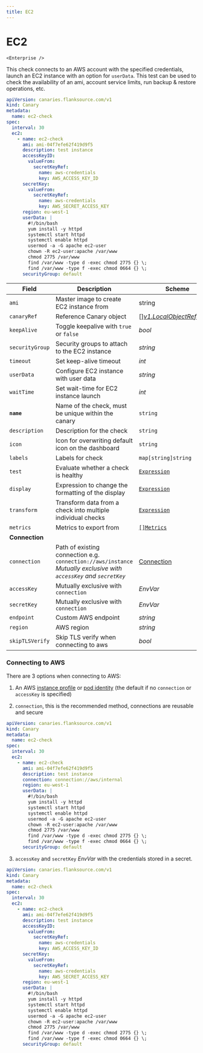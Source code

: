 ```yaml
---
title: EC2
---
```


# <Icon name="aws-ec2-instance" /> EC2

    <Enterprise />

This check connects to an AWS account with the specified credentials, launch an EC2 instance with an option for `userData`.
This test can be used to check the availability of an ami, account service limits, run backup & restore operations, etc.

```yaml
apiVersion: canaries.flanksource.com/v1
kind: Canary
metadata:
  name: ec2-check
spec:
  interval: 30
  ec2:
    - name: ec2-check
      ami: ami-04f7efe62f419d9f5
      description: test instance
      accessKeyID:
        valueFrom:
          secretKeyRef:
            name: aws-credentials
            key: AWS_ACCESS_KEY_ID
      secretKey:
        valueFrom:
          secretKeyRef:
            name: aws-credentials
            key: AWS_SECRET_ACCESS_KEY
      region: eu-west-1
      userData: |
        #!/bin/bash
        yum install -y httpd
        systemctl start httpd
        systemctl enable httpd
        usermod -a -G apache ec2-user
        chown -R ec2-user:apache /var/www
        chmod 2775 /var/www
        find /var/www -type d -exec chmod 2775 {} \;
        find /var/www -type f -exec chmod 0664 {} \;
      securityGroup: default
```

| Field | Description | Scheme | Required |
| ----- | ----------- | ------ | -------- |
| `ami` | Master image to create EC2 instance from | string | Yes |
| `canaryRef` | Reference Canary object | \[\][*v1.LocalObjectReference*](https://kubernetes.io/docs/reference/generated/kubernetes-api/v1.20/#localobjectreference-v1-core) |  |
| `keepAlive` | Toggle keepalive with `true` or `false` | *bool* |  |
| `securityGroup` | Security groups to attach to the EC2 instance | *string* |  |
| `timeout` | Set keep-alive timeout | *int* |  |
| `userData` | Configure EC2 instance with user data | *string* |  |
| `waitTime` | Set wait-time for EC2 instance launch | *int* |  |
| **`name`**    | Name of the check, must be unique within the canary         | `string`                                     | Yes      |
| `description` | Description for the check                                   | `string`                                     |          |
| `icon`        | Icon for overwriting default icon on the dashboard          | `string`                                     |          |
| `labels`      | Labels for check                                            | `map[string]string`                          |          |
| `test`        | Evaluate whether a check is healthy                         | [`Expression`](../concepts/health-evaluation)  |          |
| `display`     | Expression to change the formatting of the display          | [`Expression`](../concepts/display-formatting) |          |
| `transform`   | Transform data from a check into multiple individual checks | [`Expression`](../concepts/transforms)          |          |
| `metrics`     | Metrics to export from                                      | [`[]Metrics`](../concepts/metrics-exporter)    |          |
| **Connection** |  |  | |
| `connection` | Path of existing connection e.g. `connection://aws/instance`<br />*Mutually exclusive with `accessKey` and `secretKey`* <br /> <Commercial /> | [Connection](../concepts/connections) | |
| `accessKey` | Mutually exclusive with `connection` | <CommonLink to="authentication" anchor="envvar">*EnvVar*</CommonLink> | |
| `secretKey` | Mutually exclusive with `connection` | <CommonLink to="authentication" anchor="envvar">*EnvVar*</CommonLink> | |
| `endpoint` | Custom AWS endpoint | *string* | |
| `region` | AWS region | *string* | |
| `skipTLSVerify` | Skip TLS verify when connecting to aws | *bool* | |

### Connecting to AWS

There are 3 options when connecting to AWS:

1. An AWS [instance profile](https://docs.aws.amazon.com/AWSEC2/latest/UserGuide/iam-roles-for-amazon-ec2.html) or [pod identity](https://docs.aws.amazon.com/eks/latest/userguide/pod-configuration.html) (the default if no `connection` or `accessKey` is specified)

2. `connection`, this is the recommended method, connections are reusable and secure

  ```yaml title="aws-connection.yaml"
  apiVersion: canaries.flanksource.com/v1
  kind: Canary
  metadata:
    name: ec2-check
  spec:
    interval: 30
    ec2:
      - name: ec2-check
        ami: ami-04f7efe62f419d9f5
        description: test instance
        connection: connection://aws/internal
        region: eu-west-1
        userData: |
          #!/bin/bash
          yum install -y httpd
          systemctl start httpd
          systemctl enable httpd
          usermod -a -G apache ec2-user
          chown -R ec2-user:apache /var/www
          chmod 2775 /var/www
          find /var/www -type d -exec chmod 2775 {} \;
          find /var/www -type f -exec chmod 0664 {} \;
        securityGroup: default
  ```

3. `accessKey` and `secretKey` <CommonLink to="authentication" anchor="envvar">*EnvVar*</CommonLink> with the credentials stored in a secret.

  ```yaml title="aws.yaml"
  apiVersion: canaries.flanksource.com/v1
  kind: Canary
  metadata:
    name: ec2-check
  spec:
    interval: 30
    ec2:
      - name: ec2-check
        ami: ami-04f7efe62f419d9f5
        description: test instance
        accessKeyID:
          valueFrom:
            secretKeyRef:
              name: aws-credentials
              key: AWS_ACCESS_KEY_ID
        secretKey:
          valueFrom:
            secretKeyRef:
              name: aws-credentials
              key: AWS_SECRET_ACCESS_KEY
        region: eu-west-1
        userData: |
          #!/bin/bash
          yum install -y httpd
          systemctl start httpd
          systemctl enable httpd
          usermod -a -G apache ec2-user
          chown -R ec2-user:apache /var/www
          chmod 2775 /var/www
          find /var/www -type d -exec chmod 2775 {} \;
          find /var/www -type f -exec chmod 0664 {} \;
        securityGroup: default
  ```